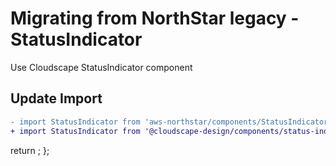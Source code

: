 
<Meta title="Migration/StatusIndicator" />

# Migrating from NorthStar legacy - StatusIndicator

Use <Link href='https://cloudscape.design/components/status-indicator' target='_blank' external>Cloudscape StatusIndicator component</Link>

## Update Import

```diff
- import StatusIndicator from 'aws-northstar/components/StatusIndicator';
+ import StatusIndicator from '@cloudscape-design/components/status-indicator'';
```

  return <SyntaxHighlighter/>;
};